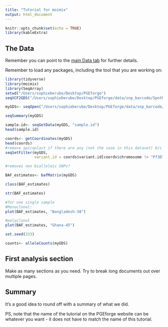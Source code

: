 ```yaml
---
title: "Tutorial for moimix"
output: html_document
---
```


```r
knitr::opts_chunk$set(echo = TRUE)
library(kableExtra)
```

## The Data

Remember you can point to the [main Data tab](https://mrc-ide.github.io/PGEforge/website_docs/data_description.html) for further details.

Remember to load any packages, including the tool that you are working on:
```r
library(tidyverse)
library(moimix)
library(SeqArray)
setwd("/Users/sophieberube/Desktop/PGEforge")
seqVCF2GDS("/Users/sophieberube/Desktop/PGEforge/data/snp_barcode/SpotMalariapfPanel_simData_sanger100.vcf.gz","/Users/sophieberube/Desktop/PGEforge/data/snp_barcode/SpotMalariapfPanel_simData_sanger100.gds" )

myGDS<- seqOpen("/Users/sophieberube/Desktop/PGEforge/data/snp_barcode/SpotMalariapfPanel_simData_sanger100.gds")

seqSummary(myGDS)

sample.id<- seqGetData(myGDS, "sample.id")
head(sample.id)

coords<- getCoordinates(myGDS)
head(coords)
#remove apicoplast if there are any (not the case in this dataset) b/c of highly variable copy numbers of the apicoplast 
seqSetFilter(myGDS, 
             variant.id = coords$variant.id[coords$chromosome != "Pf3D7_API_v3"])

#removes non bialleleic SNPs? 

BAF_estimates<- bafMatrix(myGDS)

class(BAF_estimates)

str(BAF_estimates)

#for one single sample
#Monoclonal: 
plot(BAF_estimates, "Bangladesh-38")

#polyclonal
plot(BAF_estimates, "Ghana-45")

set.seed(333)

counts<- alleleCounts(myGDS)
```


## First analysis section

Make as many sections as you need. Try to break long documents out over multiple pages.

## Summary

It's a good idea to round off with a summary of what we did.

PS, note that the name of the tutorial on the PGEforge website can be whatever you want - it does not have to match the name of this tutorial.